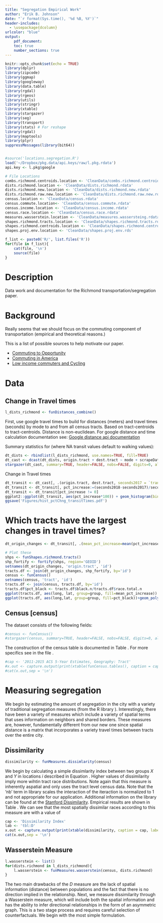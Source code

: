 ```yaml
---
title: "Segregation Empirical Work"
author: "Erik B. Johnson"
date: "`r format(Sys.time(), '%d %B, %Y')`"
header-includes: 
  - \usepackage{dcolumn}
urlcolor: "blue"
output: 
    pdf_document:
    toc: true
    number_sections: true
---
```


```r
knitr::opts_chunk$set(echo = TRUE)
library(dplyr)
library(zipcode)
library(ggmap)
library(googleway)
library(data.table)
library(rgdal)
library(rgeos)
library(utils)
library(stringr)
library(xtable)
library(stargazer)
library(seg)
library(transport)
library(stats) # For reshape
library(rgdal)
library(maptools)
library(plyr)
suppressMessages(library(bit64))


#source('locations.segregation.R')
load('~/Dropbox/pkg.data/api.keys/raw/l.pkg.rdata')
api.key <- l.pkg$google

# File Locations
combs.richmond.centroids.location <- 'CleanData/combs.richmond.centroids.rdata'
dists.richmond.location <- 'CleanData/dists.richmond.rdata'
dists.richmond.new.location <- 'CleanData/dists.richmond.new.rdata'
dists.richmond.raw.new.location <- 'CleanData/dists.richmond.raw.new.rds'
census.location <- 'CleanData/census.rdata'
census.commute.location<- 'CleanData/census.commute.rdata'
census.income.location <- 'CleanData/census.income.rdata'
census.race.location <- 'CleanData/census.race.rdata'
measures.wasserstein.location <- 'CleanData/measures.wassersteing.rdata'
shapes.richmond.tracts.location <- 'CleanData/shapes.richmond.tracts.rdata'
shapes.richmond.centroids.location <- 'CleanData/shapes.richmond.centroids.rdata'
shapes.proj.env.location <- 'CleanData/shapes.proj.env.rds'

f_list <- paste0('R/', list.files('R'))
for(file in f_list){
    cat(file, '\n')
    source(file)
}
```

# Description

Data work and documentation for the Richmond transportation/segregation paper.

# Background

Really seems that we should focus on the commuting component of transportation (empirical and theoretical reasons.)

This is a list of possible sources to help motivate our paper.

*   [Commuting to Opportunity](`r URLencode('https://web.stanford.edu/group/scspi/_media/pdf/key_issues/transportation_policy.pdf')`)
*   [Commuting in America](`r URLencode('http://traveltrends.transportation.org/Documents/CA10-4.pdf')`)
*   [Low income commuters and Cycling](`r URLencode('https://www.citylab.com/transportation/2014/07/how-low-income-commuters-view-cycling/374390/')`)

\clearpage

# Data

## Change in Travel times
```r
l_dists_richmond <- funDistances_combine()
```

First, use google travel times to build \textbf{dists.richmond} for distances (meters) and travel times (seconds) by mode to and from all census tracts.
Based on tract-centroids to tract-centroids. Distance is non-euclidean. For google distance and time calculation documentation see: 
[Google distance api documentation](`r URLencode('https://developers.google.com/maps/documentation/distance-matrix/intro')`)

Summary statistics for \textbf{dists.richmond} (where NA transit values default to walking values):
```r
dt_dists <- rbindlist(l_dists_richmond, use.names=TRUE, fill=TRUE)
dt_cast <- dcast(dt_dists, origin.tract + dest.tract ~ mode + scrapeDate, value.var='distance_seconds')
stargazer(dt_cast, summary=TRUE, header=FALSE, nobs=FALSE, digits=0, align=T, style='qje', title=paste0('Pairwise Distance Summary'))
```

Change in Travel times

```r
dt_transit <- dt_cast[, .(origin.tract, dest.tract, seconds2017 = `transit_03-2017`, seconds2018 = `transit_03-2018`)]
dt_transit <- dt_transit[, pct_increase:=(seconds2018-seconds2017)/seconds2017]
dt_transit <- dt_transit[pct_increase != 0]
ggplot2::ggplot(dt_transit, aes(pct_increase*100)) + geom_histogram(bins=50) + xlab('Percent change tract to tract Public Transit Times 2017 to 2019') + geom_vline(xintercept=0, color='white')
ggsave('Figures/hist_pctChng_transitTimes.pdf')
```


# Which tracts have the largest changes in travel times?
```r
dt_origin_changes <- dt_transit[, .(mean_pct_increase=mean(pct_increase), sd_pct_increase=sd(pct_increase)), by=origin.tract][order(-mean_pct_increase)]

# Plot these
shps <- funShapes.richmond.tracts()
shp_fortify <- fortify(shps, region='GEOID')
setnames(dt_origin_changes, 'origin.tract', 'id')
tracts.df <- join(dt_origin_changes, shp_fortify, by='id')
census <- funCensus()
setnames(census, 'tract', 'id')
tracts.df <- join(census, tracts.df, by='id')
tracts.df$pct_black <- tracts.df$black.n/tracts.df$race.total.n
ggplot(tracts.df, aes(long, lat, group=group, fill=mean_pct_increase)) +  geom_polygon() + coord_equal() 
ggplot(tracts.df, aes(long,lat, group=group, fill=pct_black))+geom_polygon() + coord_equal()
```

\clearpage

## Census [census]

The \textbf{census} dataset consists of the following fields:

```r
#census <- funCensus()
#stargazer(census, summary=TRUE, header=FALSE, nobs=FALSE, digits=0, align=T, style='qje', title='Tract Level Summary Statistics')
```

The construction of the census table is documented in Table \ref{dt.census}. For more specifics see \textit{funCensus.income, funCensus.commute, funCensus.race} in the file \texttt{functions.segregation.R}. 

```r
#cap <- '2011-2015 ACS 5-Year Estimates, Geography: Tract'
#x.out <- capture.output(print(xtable(funCensus.tables(), caption = cap, label='dt.census'),  include.rownames=FALSE, comment=FALSE, #caption.placement = 'top'))
#cat(x.out,sep = '\n')
```

\clearpage

# Measuring segregation

We begin by estimating the amount of segregation in the city with a variety of traditional segregation measures (from the R library \texttt{seg})\footnote{Documentation and explaination at (http://journals.plos.org/plosone/article?id=10.1371/journal.pone.0113767) and Reardon and O'Sullivan (2004)}. Interestingly, there have been a variety of measures which include a variety of spatial terms that uses information on neighbors and shared borders. These measures are, however, fundamentally different from our new one since spatial distance is a matrix that incorporates a variety travel times between tracts over the entire city. 


## Dissimilarity
```r
dissimilarity <- funMeasures.dissimlarity(census)
```
We begin by calculating a simple dissimlarity index between two groups $X$ and $Y$ in locations $i$ described in Equation \eqref{eq:D}. Higher values of dissimilarity imply more wihtin tract race distributions. Note again that this measure is inherently aspatial and only uses the tract level census data. Note that the 'nb' term in \texttt{seg} library scales the interaction of the iteraction is normalized to 1 and not appropriate for our application. Additional information on the library can be found at the [Stanford Dissimilarity](http://stanford.edu/~ejdemyr/r-tutorials/segregation/). Empirical results are shown in Table \ref{tbl:D}. We can see that the most spatially dissimilar races according to this measure are with a value of

\begin{equation}\label{eq:D}
D = \frac{1}{2}\sum_{i=1}^n\left|\frac{x_i}{X}- \frac{y_i}{Y}\right|
\end{equation}

```r
cap <- 'Dissimilarity Index'
lab <- 'tbl:D'
x.out <- capture.output(print(xtable(dissimilarity, caption = cap, label=lab),  include.rownames=FALSE, comment=FALSE, caption.placement = 'top', round=2))
cat(x.out,sep = '\n')
```

## Wasserstein Measure
```r
l.wasserstein <- list()
for(dists.richmond in l_dists_richmond){
    l.wasserstein <- funMeasures.wasserstein(census, dists.richmond)
}
```
The two main drawbacks of the $D$ measure are the lack of spatial information (distance) between populations and the fact that there is no direction implied in the relationship. Next, we measure dissimilarity through a Wasserstein measure, which will include both the spatial information and has the ability to infer directional relationships in the form of an asymmetric graph. This is a two stage process and requires careful selection of counterfactuals.  We begin with the most simple formulation\footnote{The Wasserstein measure is found in the R  \texttt{transport} package.}.






